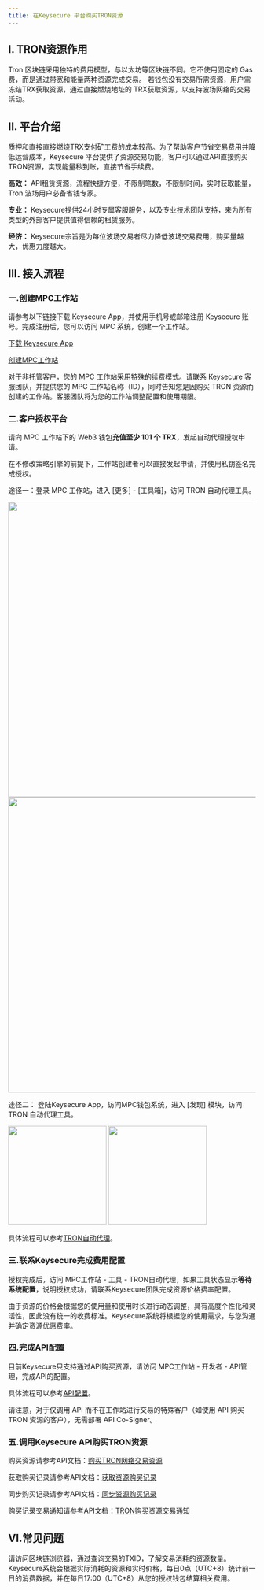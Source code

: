 ```yaml
---
title: 在Keysecure 平台购买TRON资源
---
```

  
## I. TRON资源作用
Tron 区块链采用独特的费用模型，与以太坊等区块链不同。它不使用固定的 Gas 费，而是通过带宽和能量两种资源完成交易。
若钱包没有交易所需资源，用户需冻结TRX获取资源，通过直接燃烧地址的 TRX获取资源，以支持波场网络的交易活动。


  
## II. 平台介绍
质押和直接直接燃烧TRX支付矿工费的成本较高。为了帮助客户节省交易费用并降低运营成本，Keysecure 平台提供了资源交易功能，客户可以通过API直接购买TRON资源，实现能量秒到账，直接节省手续费。
  
**高效：** API租赁资源，流程快捷方便，不限制笔数，不限制时间，实时获取能量，Tron 波场用户必备省钱专家。

**专业：** Keysecure提供24小时专属客服服务，以及专业技术团队支持，来为所有类型的外部客户提供值得信赖的租赁服务。

**经济：** Keysecure宗旨是为每位波场交易者尽力降低波场交易费用，购买量越大，优惠力度越大。


  
## III. 接入流程

### 一.创建MPC工作站

请参考以下链接下载 Keysecure App，并使用手机号或邮箱注册 Keysecure 账号。完成注册后，您可以访问 MPC 系统，创建一个工作站。

[下载 Keysecure App](https://keysecure.io/download)

[创建MPC工作站](/user-guide/mpc-wallet/wallet/create-wallet)

<Note>
对于非托管客户，您的 MPC 工作站采用特殊的续费模式。请联系 Keysecure 客服团队，并提供您的 MPC 工作站名称（ID），同时告知您是因购买 TRON 资源而创建的工作站。客服团队将为您的工作站调整配置和使用期限。
</Note>


  
  ### 二.客户授权平台
  
请向 MPC 工作站下的 Web3 钱包**充值至少 101 个 TRX**，发起自动代理授权申请。

<Note>
在不修改策略引擎的前提下，工作站创建者可以直接发起申请，并使用私钥签名完成授权。
</Note>
  
  途径一：登录 MPC 工作站，进入 [更多] - [工具箱]，访问 TRON 自动代理工具。

<div className="w-full flex items-center justify-center">
    <CardGroup cols={2}>
        <img src="/images/help-center/trontoolcn1.png" width="600"/>
        <img src="/images/help-center/trontoolcn2.png" width="600"/>
    </CardGroup>
</div>


途径二： 登陆Keysecure App，访问MPC钱包系统，进入 [发现] 模块，访问 TRON 自动代理工具。

<div className="w-full flex items-center justify-center">
    <CardGroup cols={2}>
        <img src="/images/help-center/apptroncn1.jpeg" width="200"/>
        <img src="/images/help-center/apptroncn2.jpeg" width="200"/>
    </CardGroup>
</div>
  
 具体流程可以参考[TRON自动代理](/help-center/manage-mpc/Tron-delegation/resource-from-custody)。
  
  ### 三.联系Keysecure完成费用配置
  
  
授权完成后，访问 MPC工作站 - 工具 - TRON自动代理，如果工具状态显示**等待系统配置**，说明授权成功，请联系Keysecure团队完成资源价格费率配置。

<Tip> 
由于资源的价格会根据您的使用量和使用时长进行动态调整，具有高度个性化和灵活性，因此没有统一的收费标准。Keysecure系统将根据您的使用需求，与您沟通并确定资源优惠费率。
</Tip>
  
  ### 四.完成API配置

目前Keysecure只支持通过API购买资源，请访问  MPC工作站 - 开发者 - API管理，完成API的配置。

具体流程可以参考[API配置](/user-guide/mpc-wallet/api-integration/api)。

<Note>
请注意，对于仅调用 API 而不在工作站进行交易的特殊客户（如使用 API 购买 TRON 资源的客户），无需部署 API Co-Signer。
</Note>

  ### 五.调用Keysecure API购买TRON资源

  购买资源请参考API文档：[购买TRON网络交易资源](/api-references/mpc-apis/apis/tron/delegate-create)

  获取购买记录请参考API文档：[获取资源购买记录](/api-references/mpc-apis/apis/tron/delegate-record-list)

  同步购买记录请参考API文档：[同步资源购买记录](/api-references/mpc-apis/apis/tron/delegate-record-sync-list)

  购买记录交易通知请参考API文档：[TRON购买资源交易通知](/api-references/mpc-apis/notify/tron)



## VI.常见问题
  
  <Accordion title="如何了解订单实际消耗的交易资源">
  请访问区块链浏览器，通过查询交易的TXID，了解交易消耗的资源数量。
  </Accordion>
  
<Accordion title="系统如何计费和结算代理服务费？">
Keysecure系统会根据实际消耗的资源和实时价格，每日0点（UTC+8）统计前一日的消费数据，并在每日17:00（UTC+8）从您的授权钱包结算相关费用。
</Accordion>
  